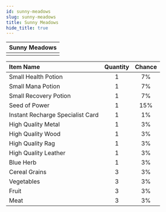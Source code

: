 ---
id: sunny-meadows
slug: sunny-meadows
title: Sunny Meadows
hide_title: true
---


| Sunny Meadows |
| :------------: |
| <MapIcon iconId="4"/> |

|Item Name|Quantity|Chance|
|:--|:-:|:-:|
| <ItemIcon iconId="1002" height="32" /> Small Health Potion|1|7%|
| <ItemIcon iconId="1005" height="32" /> Small Mana Potion|1|7%|
| <ItemIcon iconId="1008" height="32" /> Small Recovery Potion|1|7%|
| <ItemIcon iconId="1012" height="32" /> Seed of Power|1|15%|
| <ItemIcon iconId="2144" height="32" /> Instant Recharge Specialist Card|1|1%|
| <ItemIcon iconId="2036" height="32" /> High Quality Metal|1|3%|
| <ItemIcon iconId="2040" height="32" /> High Quality Wood|1|3%|
| <ItemIcon iconId="2044" height="32" /> High Quality Rag|1|3%|
| <ItemIcon iconId="2048" height="32" /> High Quality Leather|1|3%|
| <ItemIcon iconId="2100" height="32" /> Blue Herb|1|3%|
| <ItemIcon iconId="2114" height="32" /> Cereal Grains|3|3%|
| <ItemIcon iconId="2115" height="32" /> Vegetables|3|3%|
| <ItemIcon iconId="2116" height="32" /> Fruit|3|3%|
| <ItemIcon iconId="2117" height="32" /> Meat|3|3%|

